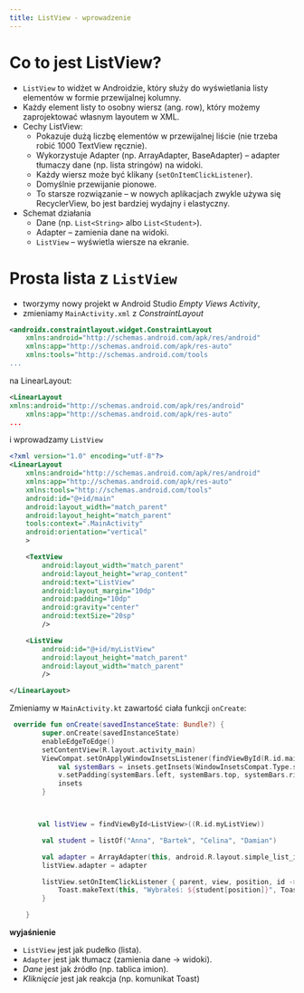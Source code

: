 ```yaml
---
title: ListView - wprowadzenie
---
```


# Co to jest ListView?

- `ListView` to widżet w Androidzie, który służy do wyświetlania listy elementów w formie przewijalnej kolumny.
- Każdy element listy to osobny wiersz (ang. row), który możemy zaprojektować własnym layoutem w XML.
- Cechy ListView:
    - Pokazuje dużą liczbę elementów w przewijalnej liście (nie trzeba robić 1000 TextView ręcznie).
    - Wykorzystuje Adapter (np. ArrayAdapter, BaseAdapter) – adapter tłumaczy dane (np. lista stringów) na widoki.
    - Każdy wiersz może być klikany (`setOnItemClickListener`).
    - Domyślnie przewijanie pionowe.
    - To starsze rozwiązanie – w nowych aplikacjach zwykle używa się RecyclerView, bo jest bardziej wydajny i elastyczny.
- Schemat działania
    - Dane (np. `List<String>` albo `List<Student>`).
    - Adapter – zamienia dane na widoki.
    - `ListView` – wyświetla wiersze na ekranie.

# Prosta lista z `ListView`
- tworzymy nowy projekt w Android Studio *Empty Views Activity*,
- zmieniamy `MainActivity.xml`
z *ConstraintLayout*
```xml
<androidx.constraintlayout.widget.ConstraintLayout
    xmlns:android="http://schemas.android.com/apk/res/android"
    xmlns:app="http://schemas.android.com/apk/res-auto"
    xmlns:tools="http://schemas.android.com/tools
...
```

na LinearLayout:
```xml
<LinearLayout
xmlns:android="http://schemas.android.com/apk/res/android"
    xmlns:app="http://schemas.android.com/apk/res-auto"
...
```

i wprowadzamy `ListView`
```xml
<?xml version="1.0" encoding="utf-8"?>
<LinearLayout
    xmlns:android="http://schemas.android.com/apk/res/android"
    xmlns:app="http://schemas.android.com/apk/res-auto"
    xmlns:tools="http://schemas.android.com/tools"
    android:id="@+id/main"
    android:layout_width="match_parent"
    android:layout_height="match_parent"
    tools:context=".MainActivity"
    android:orientation="vertical"
    >

    <TextView
        android:layout_width="match_parent"
        android:layout_height="wrap_content"
        android:text="ListView"
        android:layout_margin="10dp"
        android:padding="10dp"
        android:gravity="center"
        android:textSize="20sp"
        />

    <ListView
        android:id="@+id/myListView"
        android:layout_height="match_parent"
        android:layout_width="match_parent"
        />

</LinearLayout>
```


Zmieniamy w `MainActivity.kt` zawartość ciała funkcji `onCreate`:

```kotlin
 override fun onCreate(savedInstanceState: Bundle?) {
        super.onCreate(savedInstanceState)
        enableEdgeToEdge()
        setContentView(R.layout.activity_main)
        ViewCompat.setOnApplyWindowInsetsListener(findViewById(R.id.main)) { v, insets ->
            val systemBars = insets.getInsets(WindowInsetsCompat.Type.systemBars())
            v.setPadding(systemBars.left, systemBars.top, systemBars.right, systemBars.bottom)
            insets
        }



       val listView = findViewById<ListView>((R.id.myListView))

        val student = listOf("Anna", "Bartek", "Celina", "Damian")

        val adapter = ArrayAdapter(this, android.R.layout.simple_list_item_1, student)
        listView.adapter = adapter

        listView.setOnItemClickListener { parent, view, position, id ->
            Toast.makeText(this, "Wybrałeś: ${student[position]}", Toast.LENGTH_SHORT).show()
        }

    }
```

**wyjaśnienie**
- `ListView` jest jak pudełko (lista).
- `Adapter` jest jak tłumacz (zamienia dane → widoki).
- *Dane*  jest jak źródło (np. tablica imion).
- *Kliknięcie* jest jak  reakcja (np. komunikat Toast)




















